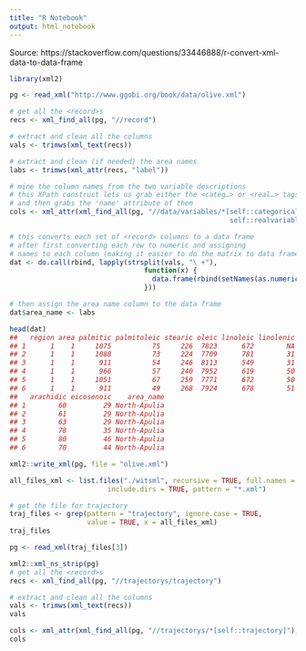 ```yaml
---
title: "R Notebook"
output: html_notebook
---
```


Source: https://stackoverflow.com/questions/33446888/r-convert-xml-data-to-data-frame

```r
library(xml2)

pg <- read_xml("http://www.ggobi.org/book/data/olive.xml")

# get all the <record>s
recs <- xml_find_all(pg, "//record")

# extract and clean all the columns
vals <- trimws(xml_text(recs))

# extract and clean (if needed) the area names
labs <- trimws(xml_attr(recs, "label"))

# mine the column names from the two variable descriptions
# this XPath construct lets us grab either the <categ…> or <real…> tags
# and then grabs the 'name' attribute of them
cols <- xml_attr(xml_find_all(pg, "//data/variables/*[self::categoricalvariable or
                                                      self::realvariable]"), "name")

# this converts each set of <record> columns to a data frame
# after first converting each row to numeric and assigning
# names to each column (making it easier to do the matrix to data frame conv)
dat <- do.call(rbind, lapply(strsplit(vals, "\ +"),
                                 function(x) {
                                   data.frame(rbind(setNames(as.numeric(x),cols)))
                                 }))

# then assign the area name column to the data frame
dat$area_name <- labs

head(dat)
##   region area palmitic palmitoleic stearic oleic linoleic linolenic
## 1      1    1     1075          75     226  7823      672        NA
## 2      1    1     1088          73     224  7709      781        31
## 3      1    1      911          54     246  8113      549        31
## 4      1    1      966          57     240  7952      619        50
## 5      1    1     1051          67     259  7771      672        50
## 6      1    1      911          49     268  7924      678        51
##   arachidic eicosenoic    area_name
## 1        60         29 North-Apulia
## 2        61         29 North-Apulia
## 3        63         29 North-Apulia
## 4        78         35 North-Apulia
## 5        80         46 North-Apulia
## 6        70         44 North-Apulia
```

```r
xml2::write_xml(pg, file = "olive.xml")
```


```r
all_files_xml <- list.files("./witsml", recursive = TRUE, full.names = TRUE, 
                        include.dirs = TRUE, pattern = "*.xml")

# get the file for trajectory
traj_files <- grep(pattern = "trajectory", ignore.case = TRUE, 
                   value = TRUE, x = all_files_xml)
traj_files
```

```r
pg <- read_xml(traj_files[3])

xml2::xml_ns_strip(pg)
# get all the <record>s
recs <- xml_find_all(pg, "//trajectorys/trajectory")

# extract and clean all the columns
vals <- trimws(xml_text(recs))
vals
```

```r
cols <- xml_attr(xml_find_all(pg, "//trajectorys/*[self::trajectory]"), c("uidWell", "uidWellbore"))
cols
```


